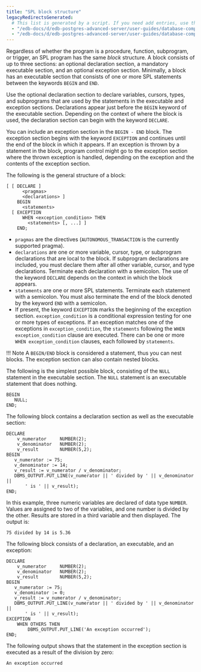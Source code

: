 ```yaml
---
title: "SPL block structure"
legacyRedirectsGenerated:
  # This list is generated by a script. If you need add entries, use the `legacyRedirects` key.
  - "/edb-docs/d/edb-postgres-advanced-server/user-guides/database-compatibility-for-oracle-developers-guide/9.6/Database_Compatibility_for_Oracle_Developers_Guide_v9.6.1.050.html"
  - "/edb-docs/d/edb-postgres-advanced-server/user-guides/database-compatibility-for-oracle-developers-guide/9.5/Database_Compatibility_for_Oracle_Developers_Guide.1.144.html"
---
```


<div id="spl_block_structure" class="registered_link"></div>

Regardless of whether the program is a procedure, function, subprogram, or trigger, an SPL program has the same *block* structure. A block consists of up to three sections: an optional declaration section, a mandatory executable section, and an optional exception section. Minimally, a block has an executable section that consists of one or more SPL statements between the keywords `BEGIN` and `END`.

Use the optional declaration section to declare variables, cursors, types, and subprograms that are used by the statements in the executable and exception sections. Declarations appear just before the `BEGIN` keyword of the executable section. Depending on the context of where the block is used, the declaration section can begin with the keyword `DECLARE`.

You can include an exception section in the `BEGIN - END` block. The exception section begins with the keyword `EXCEPTION` and continues until the end of the block in which it appears. If an exception is thrown by a statement in the block, program control might go to the exception section where the thrown exception is handled, depending on the exception and the contents of the exception section.

The following is the general structure of a block:

```text
[ [ DECLARE ]
      <pragmas>
      <declarations> ]
    BEGIN
      <statements>
  [ EXCEPTION
      WHEN <exception_condition> THEN
        <statements> [, ...] ]
    END;
```

-  `pragmas` are the directives (`AUTONOMOUS_TRANSACTION` is the currently supported pragma). 
-  `declarations` are one or more variable, cursor, type, or subprogram declarations that are local to the block. If subprogram declarations are included, you must declare them after all other variable, cursor, and type declarations. Terminate each declaration with a semicolon. The use of the keyword `DECLARE` depends on the context in which the block appears.
- `statements` are one or more SPL statements. Terminate each statement with a semicolon. You must also terminate the end of the block denoted by the keyword `END` with a semicolon.
-  If present, the keyword `EXCEPTION` marks the beginning of the exception section. `exception_condition` is a conditional expression testing for one or more types of exceptions. If an exception matches one of the exceptions in `exception_condition`, the `statements` following the `WHEN exception_condition` clause are executed. There can be one or more `WHEN exception_condition` clauses, each followed by `statements`.

!!! Note
    A `BEGIN/END` block is considered a statement, thus you can nest blocks. The exception section can also contain nested blocks.

The following is the simplest possible block, consisting of the `NULL` statement in the executable section. The `NULL` statement is an executable statement that does nothing.

```text
BEGIN
   NULL;
END;
```

The following block contains a declaration section as well as the executable section:

```text
DECLARE
    v_numerator     NUMBER(2);
    v_denominator   NUMBER(2);
    v_result        NUMBER(5,2);
BEGIN
   v_numerator := 75;
   v_denominator := 14;
   v_result := v_numerator / v_denominator;
   DBMS_OUTPUT.PUT_LINE(v_numerator || ' divided by ' || v_denominator ||
       ' is ' || v_result);
END;
```

In this example, three numeric variables are declared of data type `NUMBER`. Values are assigned to two of the variables, and one number is divided by the other. Results are stored in a third variable and then displayed. The output is:

```text
75 divided by 14 is 5.36
```

The following block consists of a declaration, an executable, and an exception:

```text
DECLARE
    v_numerator     NUMBER(2);
    v_denominator   NUMBER(2);
    v_result        NUMBER(5,2);
BEGIN
   v_numerator := 75;
   v_denominator := 0;
   v_result := v_numerator / v_denominator;
   DBMS_OUTPUT.PUT_LINE(v_numerator || ' divided by ' || v_denominator ||
       ' is ' || v_result);
EXCEPTION
    WHEN OTHERS THEN
        DBMS_OUTPUT.PUT_LINE('An exception occurred');
END;
```

The following output shows that the statement in the exception section is executed as a result of the division by zero:

```text
An exception occurred
```
